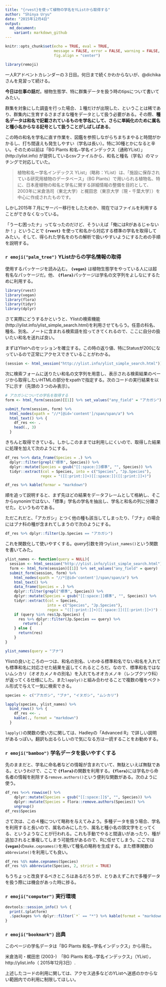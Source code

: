 ```yaml
---
title: "{rvest}を使って植物の学名をYListから取得する"
author: "Shinya Uryu"
date: "2015年12月4日"
output: 
  md_document:
    variant: markdown_github
---
```


```r
knitr::opts_chunk$set(echo = TRUE, eval = TRUE, 
                      message = FALSE, error = FALSE, warning = FALSE,
                      fig.align = "center")
```

```r
library(remoji)
```

一人Rアドベントカレンダーの３日目。何日まで続くかわからないが、@dichika さんを見習って続ける。

**今日は仕事の話だ**。植物生態学、特に群集データを扱う時のtipsについて書いてみたい。

群集を対象にした調査を行った場合、１種だけが出現した、ということは稀であり、群集内に生育するさまざまな種をデータとして扱う必要がある。その際、**種名データは和名で記載されているものを学名にして、さらに単純化のために属名と種小名からなる記号として扱うことがしばしばある**。

この時の和名を学名に直す作業を、<span class = "hlt_bf">図鑑を参照しながらちまちまやると時間がかかるし、打ち間違えも発生しやすい（学名は長い）。特に30種とかになると辛い</span>。そのため以前は「BG Plants 和名−学名インデックス（通称YList）」(http://ylist.info) が提供しているcsvファイルから、和名と種名（学名）のマッチングで対応していた。

> 植物和名ー学名インデックス YList」（略称：YList）は、「施設に保存されている研究用植物のデータベース」（BG Plants）で用いられる植物名、特に、日本産植物の和名と学名に関する詳細情報の整備を目的として、2003年に米倉浩司（東北大学）と梶田忠（東京大学〔現・千葉大学〕）を中心に作成されたものです。

しかし2015年７月にサーバー移行をしたためか、現在ではファイルを利用することができなくなっている。

「うーむ困ったナ」ってなったのだけど、そういえば「俺にはRがあるじゃないか！」ということで **`{rvest}`** を使って和名から対応する標準の学名を取得してみたい。そして、得られた学名をのちの解析で扱いやすいようにするための手順を説明する。

### `r emoji("palm_tree")` YListからの学名情報の取得

使用するパッケージを読み込む。 **`{vegan}`** は植物生態学をやっている人には超有名なパッケージだ。他、 **`{flora}`**パッケージは学名の文字列をよしなにするために利用する。

```r
library(rvest)
library(vegan)
library(flora)
library(tidyr)
library(dplyr)
```

さて実際にどうするかというと、Ylistの検索機能(http://ylist.info/ylist_simple_search.html)を利用させてもらう。任意の科名、種名、別名、ノートに含まれる検索語を拾ってきてくれるので、ここに自分の扱いたい和名を送れば良い。

まずはYlistへのセッションを確立する。この時の返り値、特にStatusが200になっているので正常にアクセスできていることがわかる。

```r
(session <- html_session("http://ylist.info/ylist_simple_search.html"))
```

次に検索フォームに送りたい和名の文字列を用意し、表示される検索結果のページから取得したいHTMLの部分をxpathで指定する。次のコードの実行結果を以下に示す（先頭の３つのみ表示）。

```r
# アカガシについての学名を取得する
form <- html_form(session)[[1]] %>% set_values("any_field" = "アカガシ")

submit_form(session, form) %>% 
  html_nodes(xpath = "//*[@id='content']/span/span/a") %>% 
  html_text() %>% {
    df_res <<- .
    head(., 3)
  }
```

きちんと取得できている。しかしこのままでは利用しにくいので、取得した結果に処理を加えて次のようにする。

```r
df_res %<>% data_frame(Species = .) %>% 
  dplyr::filter(grepl("標準", Species)) %>% 
  dplyr::mutate(Species = gsub("[[:space:]]標準", "", Species)) %>% 
  tidyr::extract(col = Species, into = c("Species", "Jp.Species"),
                regex = "([[:print:]]+)[[:space:]]([[:print:]]+)")

df_res %>% kable(formar = "markdown")
```

順を追って説明すると、まず先ほどの結果をデータフレームとして格納し、そこからsynonimではない、「標準」学名の学名を抽出し、学名と和名の列に分離させた。というものである。

ただこれだと、「アカガシ」とつく他の種も該当してしまったり、「ブナ」の場合にはブナ科の種が含まれてしまうので次のようにする。

```r
df_res %>% dplyr::filter(Jp.Species == "アカガシ")
```

これを関数化して使いやすくする。*query*引数を持つ`ylist_names()`という関数を書いてみた。

```r
ylist_names <- function(query = NULL){
  session <- html_session("http://ylist.info/ylist_simple_search.html")
  form <- html_form(session)[[1]] %>% set_values("any_field" = query)
  submit_form(session, form) %>% 
    html_nodes(xpath = "//*[@id='content']/span/span/a") %>% 
    html_text() %>% 
    data_frame(Species = .) %>% 
    dplyr::filter(grepl("標準", Species)) %>% 
    dplyr::mutate(Species = gsub("[[:space:]]標準", "", Species)) %>% 
    tidyr::extract(col = Species, 
                   into = c("Species", "Jp.Species"),
                   regex = "([[:print:]]+)[[:space:]]([[:print:]]+)") -> res
    if (query %in% res$Jp.Species) {
      res %>% dplyr::filter(Jp.Species == query) %>% 
        return(.)
    } else {
      return(res)
    }
}
```

```r
ylist_names(query = "ブナ")
```

Ylistの良いところの一つは、和名の別名、いわゆる標準和名でない和名を入れても標準和名に対応させた結果を返してくれるところだ。なので、標準和名ではないムシカリ（オオカメノキの別名）を入れてもオオカメノキ（レンプクソウ科）が返ってくる仕様にした。また`lapply()`と組み合わせることで複数の種をベクトル形式で与えて一気に検索できる。

```r
species <- c("アカガシ", "ブナ", "イヌガシ", "ムシカリ")

lapply(species, ylist_names) %>% 
  bind_rows() %>% {
    df_res <<- .
    kable(., format = "markdown")
  }
```

`lapply()`の関数の使い方に関しては、Hadleyの「Advanced R」で詳しい説明があるっぽい。翻訳も出るらしいので気になる方は一読することをお勧めする。

### `r emoji("bamboo")` 学名データを扱いやすくする

先のままだと、学名に命名者などの情報が含まれていて、無駄といえば無駄である。というわけで、ここで **`{flora}`**の関数を利用する。**`{flora}`**には学名から命名者の情報を削除する`remove.authors()`という便利な関数がある。次のように使う。

```r
df_res %<>% rowwise() %>% 
    dplyr::mutate(Species = gsub("[[:space:]]$", "", Species)) %>% 
    dplyr::mutate(Species = flora::remove.authors(Species)) %>% 
    ungroup()
df_res$Species
```

さて次は、この４種について略称を与えてみよう。多種データを扱う場合、学名を利用すると長いので、属名のみにしたり、属名と種小名の頭文字をとってくる、というようなことが行われる。これも手動でやると間違いがあったり、種が追加されると重複してしまう可能性があるので、Rに任せてしまう。ここでは **`{vegan}`**の`make.cepnames()`を用いて種名の略称を生成する。また標準関数の`abbreviate()`を利用しても良い。

```r
df_res %$% make.cepnames(Species)
df_res %$% abbreviate(Species, 2, strict = TRUE)
```

もうちょっと改良するべきところはあるだろうが、とりあえずこれで多種データを扱う際には機会があった時に捗る。

### `r emoji("computer")` 実行環境

```r
devtools::session_info() %>% {
  print(.$platform)
  .$packages %>% dplyr::filter(`*` == "*") %>% kable(format = "markdown")
}
```

### `r emoji("bookmark")` 出典

このページの学名データは「BG Plants 和名−学名インデックス」から得た。

米倉浩司・梶田忠 (2003-)　「BG Plants 和名−学名インデックス」（YList），http://ylist.info（ 2015年12月3日）.

上述したコードの利用に関しては、アクセス過多などのYListへ迷惑のかからない範囲内での利用に制限してほしい。

